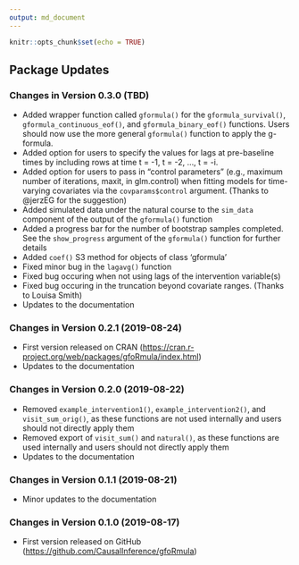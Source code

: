 ```yaml
---
output: md_document
---
```


```r
knitr::opts_chunk$set(echo = TRUE)
```

## Package Updates

### Changes in Version 0.3.0 (TBD)
*  Added wrapper function called `gformula()` for the `gformula_survival()`, `gformula_continuous_eof()`, and `gformula_binary_eof()` functions. Users should now use the more general `gformula()` function to apply the g-formula.
*  Added option for users to specify the values for lags at pre-baseline times by including rows at time t = -1, t = -2, ..., t = -i.
*  Added option for users to pass in "control parameters" (e.g., maximum number of iterations, maxit, in glm.control) when fitting models for time-varying covariates via the `covparams$control` argument. (Thanks to @jerzEG for the suggestion)
*  Added simulated data under the natural course to the `sim_data` component of the output of the `gformula()` function
*  Added a progress bar for the number of bootstrap samples completed. See the `show_progress` argument of the `gformula()` function for further details
*  Added `coef()` S3 method for objects of class 'gformula'
*  Fixed minor bug in the `lagavg()` function
*  Fixed bug occuring when not using lags of the intervention variable(s)
*  Fixed bug occuring in the truncation beyond covariate ranges. (Thanks to Louisa Smith)
*  Updates to the documentation

### Changes in Version 0.2.1 (2019-08-24)
*  First version released on CRAN
   ([https://cran.r-project.org/web/packages/gfoRmula/index.html](https://cran.r-project.org/web/packages/gfoRmula/index.html)) 
*  Updates to the documentation

### Changes in Version 0.2.0 (2019-08-22)
*  Removed `example_intervention1()`, `example_intervention2()`, and
   `visit_sum_orig()`, as these functions are not used internally and users
   should not directly apply them
*  Removed export of `visit_sum()` and `natural()`, as these functions are used
   internally and users should not directly apply them
*  Updates to the documentation

### Changes in Version 0.1.1 (2019-08-21)
*  Minor updates to the documentation

### Changes in Version 0.1.0 (2019-08-17)
*  First version released on GitHub 
   ([https://github.com/CausalInference/gfoRmula](https://github.com/CausalInference/gfoRmula)) 

